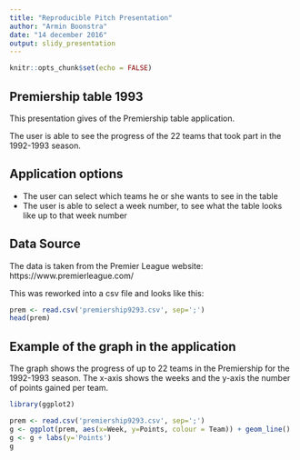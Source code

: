 ---
title: "Reproducible Pitch Presentation"
author: "Armin Boonstra"
date: "14 december 2016"
output: slidy_presentation
---

```{r setup, include=FALSE}
knitr::opts_chunk$set(echo = FALSE)
```

## Premiership table 1993

This presentation gives of the Premiership table application.

The user is able to see the progress of the 22 teams that took part in the 1992-1993 season.

## Application options

- The user can select which teams he or she wants to see in the table
- The user is able to select a week number, to see what the table looks like up to that week number

## Data Source

The data is taken from the Premier League website: https://www.premierleague.com/

This was reworked into a csv file and looks like this:

```{r 5, echo = TRUE}
prem <- read.csv('premiership9293.csv', sep=';')
head(prem)
```

## Example of the graph in the application

The graph shows the progress of up to 22 teams in the Premiership for the 1992-1993 season.
The x-axis shows the weeks and the y-axis the number of points gained per team.

```{r cars, echo = FALSE, message = FALSE, warning=FALSE}
library(ggplot2)

prem <- read.csv('premiership9293.csv', sep=';')
g <- ggplot(prem, aes(x=Week, y=Points, colour = Team)) + geom_line()
g <- g + labs(y='Points')
g
```




